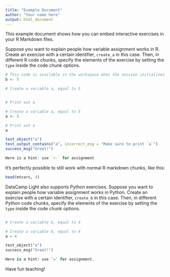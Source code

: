 ```yaml
---
title: "Example Document"
author: "Your name here"
output: html_document
---
```


This example document shows how you can embed interactive exercises in your R Markdown files.

Suppose you want to explain people how variable assignment works in R. Create an exercise with a certain identifier, `create_a` in this case. Then, in different R code chunks, specify the elements of the exercise by setting the `type` inside the code chunk options.

```r
# This code is available in the workspace when the session initializes
b <- 5
```

```r
# Create a variable a, equal to 5


# Print out a

```

```r
# Create a variable a, equal to 5
a <- 5

# Print out a
a
```

```r
test_object("a")
test_output_contains("a", incorrect_msg = "Make sure to print `a`")
success_msg("Great!")
```

```r
Here is a hint: use `<-` for assignment
```

It's perfectly possible to still work with normal R markdown chunks, like this:

```r
head(mtcars, 4)
```

DataCamp Light also supports Python exercises. Suppose you want to explain people how variable assignment works in Python. Create an exercise with a certain identifier, `create_b` in this case. Then, in different Python code chunks, specify the elements of the exercise by setting the `type` inside the code chunk options.

```python
```

```python
# Create a variable b, equal to 4

```

```python
# Create a variable b, equal to 4
a = 4
```

```python
test_object("a")
success_msg("Great!")
```

```python
Here is a hint: use `=` for assignment.
```

Have fun teaching!

